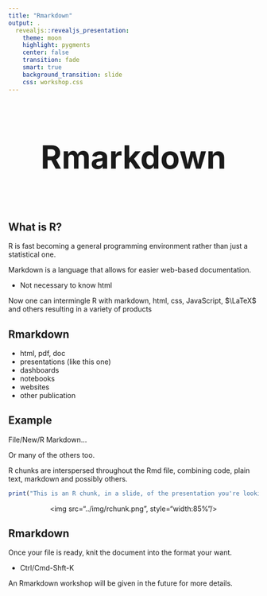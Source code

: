 ```yaml
---
title: "Rmarkdown"
output: .
  revealjs::revealjs_presentation:
    theme: moon
    highlight: pygments
    center: false
    transition: fade
    smart: true
    background_transition: slide
    css: workshop.css
---
```



## 

<div style='text-align: center; font-size:32'><h1>Rmarkdown<h1></div>


## What is R?

R is fast becoming a general programming environment rather than just a statistical one.

<span class="emph">Markdown</span> is a language that allows for easier web-based documentation.

- Not necessary to know html

Now one can intermingle R with markdown, <span class="emph">html</span>, <span class="emph">css</span>, <span class="emph">JavaScript</span>, <span class="emph">$\LaTeX$</span> and others resulting in a variety of products


## Rmarkdown

- html, pdf, doc
- presentations (like this one)
- dashboards
- notebooks
- websites
- other publication


## Example

File/New/R Markdown...

Or many of the others too.

R <span class="emph">chunks</span> are interspersed throughout the Rmd file, combining code, plain text, markdown and possibly others.

```r
print("This is an R chunk, in a slide, of the presentation you're looking at!")
```

<div style='text-align: center;'><img src="../img/rchunk.png", style="width:85%"/></div>



## Rmarkdown

Once your file is ready, <span class="emph">knit</span> the document into the format your want.

- Ctrl/Cmd-Shft-K

An Rmarkdown workshop will be given in the future for more details.